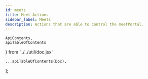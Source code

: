 ```yaml
---
id: meets
title: Meet Actions
sidebar_label: Meets
description: Actions that are able to control the meetPortal.
---
```


    ApiContents,
    apiTableOfContents
} from '../../util/doc.jsx'

    ...apiTableOfContents(Doc),
];

<ApiContents doc={Doc} />